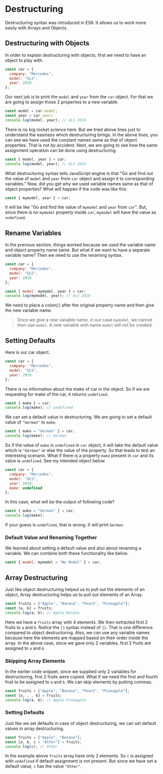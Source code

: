 

<Layout>
<SEO title="Destructuring in JavaScript" />
<JSLayout>

# Destructuring

Destructuring syntax was introduced in ES6. It allows us to work more easily with Arrays and Objects.

## Destructuring with Objects

In order to explain destructuring with objects, first we need to have an object to play with.

```javascript
const car = {
  company: "Mercedes",
  model: "GLS",
  year: 2019
};
```

Our next job is to print the `model` and `year` from the `car` object. For that we are going to assign those 2 properties to a new variable.

```javascript
const model = car.model;
const year = car.year;
console.log(model, year); // GLS 2019
```

There is no big rocket science here. But we tried above lines just to understand the easiness which destructuring brings. In the above lines, you can see we have used the constant names same as that of object properties. That is not by accident. Next, we are going to see how the same assignment operation can be done using destructuring.

```javascript
const { model, year } = car;
console.log(model, year); // GLS 2019
```

What destructuring syntax tells JavaScript engine is that "Go and find out the value of `model` and `year` from `car` object and assign it to corresponding variables." Now, did you get why we used variable names same as that of object properties? What will happen if the code was like this:

```javascript
const { mymodel, year } = car;
```

It will be like "Go and find the value of `mymodel` and `year` from `car`". But, since there is no `mymodel` property inside `car`, `mymodel` will have the value as `undefined`.

## Rename Variables

In the previous section, things worked because we used the variable name and object property name same. But what if we want to have a separate variable name? Then we need to use the renaming syntax.

```javascript
const car = {
  company: "Mercedes",
  model: "GLS",
  year: 2019
};

const { model: mymodel, year } = car;
console.log(mymodel, year); // GLS 2019
```

We need to place a colon(:) after the original property name and then give the new variable name.

> Once we give a new variable name, in our case `mymodel`, we cannot then use `model`. A new variable with name `model` will not be created.

## Setting Defaults

Here is our car object.

```javascript
const car = {
  company: "Mercedes",
  model: "GLS",
  year: 2019
};
```

There is no information about the make of car in the object. So if we are requesting for make of the car, it returns `undefined`.

```javascript
const { make } = car;
console.log(make); // undefined
```

We can set a default value in destructuring. We are going to set a default value of `"German"` to `make`.

```javascript
const { make = "German" } = car;
console.log(make); // German
```

So if the value of `make` is `undefined` in `car` object, it will take the default value which is `"German"` or else the value of the property. So that leads to test an interesting scenario. What if there is a property `make` present in `car` and its value is `undefined`. See my intended object below.

```javascript
const car = {
  company: "Mercedes",
  model: "GLS",
  year: 2019,
  make: undefined
};
```

In this case, what will be the output of following code?

```javascript
const { make = "German" } = car;
console.log(make);
```

If your guess is `undefined`, that is wrong. It will print `German`.

### Default Value and Renaming Together

We learned about setting a default value and also about renaming a variable. We can combine both these functionality like below.

```javascript
const { model: mymodel = "No Model" } = car;
```

## Array Destructuring

Just like object destructuring helped us to pull out the elements of an object, Array destructuring helps us to pull out elements of an Array.

```javascript
const fruits = ["Apple", "Banana", "Peach", "Pineapple"];
const [a, b] = fruits;
console.log(a, b); // Apple Banana
```

Here we have a `fruits` array with 4 elements. We then extracted first 2 fruits to `a` and `b`. Notice the `[]` syntax instead of `{}`. That is one difference compared to object destructuring. Also, we can use any variable names because here the elements are mapped based on their order inside the array. In the above case, since we gave only 2 variables, first 2 fruits are assigned to `a` and `b`.

### Skipping Array Elements

In the earlier code snippet, since we supplied only 2 variables for destructuring, first 2 fruits were copied. What if we need the first and fourth fruit to be assigned to `a` and `b`. We can skip elements by putting commas.

```javascript
const fruits = ["Apple", "Banana", "Peach", "Pineapple"];
const [a, , , b] = fruits;
console.log(a, b); // Apple Pineapple
```

### Setting Defaults

Just like we set defaults in case of object destructuring, we can set default values in array destructuring.

```javascript
const fruits = ["Apple", "Banana"];
const [a, b, c = "Other"] = fruits;
console.log(c); // Other
```

In the example above `fruits` array have only 2 elements. So `c` is assigned with `undefined` if default assignment is not present. But since we have set a default value, `c` has the value `"Other"`.

</JSLayout>
</Layout>